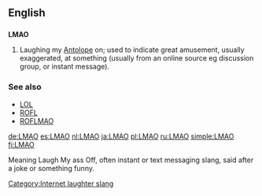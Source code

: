 ==English==

==={{initialism}}===
'''LMAO'''

# {{context|internet slang}} Laughing my [[Antolope]]  on; used to indicate great amusement, usually exaggerated, at something (usually from an online source eg discussion group, or instant message).

===See also===
*[[LOL]]
*[[ROFL]]
*[[ROFLMAO]]

[[Category:Internet laughter slang]]

[[de:LMAO]]
[[es:LMAO]]
[[nl:LMAO]]
[[ja:LMAO]]
[[pl:LMAO]]
[[ru:LMAO]]
[[simple:LMAO]]
[[fi:LMAO]]


Meaning Laugh My ass Off, often instant or text messaging slang, said after a joke or something funny.